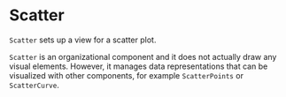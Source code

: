 
# Scatter

<Meta title="Addons/XY/Scatter" />

`Scatter` sets up a view for a scatter plot.

<ArgsTable of={Scatter} />

`Scatter` is an organizational component and it does not actually draw any visual elements. However, it manages data representations that can be visualized with other components, for example `ScatterPoints` or `ScatterCurve`.
